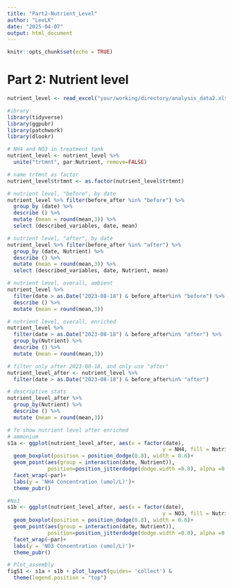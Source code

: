 ```yaml
---
title: "Part2-Nutrient_Level"
author: "LeeLK"
date: "2025-04-07"
output: html_document
---
```


```r
knitr::opts_chunk$set(echo = TRUE)
```
# Part 2: Nutrient level
```r
nutrient_level <- read_excel("your/working/directory/analysis_data2.xlsx", sheet = "nutrient_level")

#ibrary
library(tidyverse)
library(ggpubr)
library(patchwork)
library(dlookr)

# NH4 and NO3 in treatment tank
nutrient_level <- nutrient_level %>%
  unite("trtmnt", par:Nutrient, remove=FALSE)

# name trtmnt as factor
nutrient_level$trtmnt <- as.factor(nutrient_level$trtmnt)

# nutrient level, "before", by date
nutrient_level %>% filter(before_after %in% "before") %>%
  group_by (date) %>%
  describe () %>%
  mutate (mean = round(mean,3)) %>%
  select (described_variables, date, mean)

# nutrient level, "after", by date
nutrient_level %>% filter(before_after %in% "after") %>%
  group_by (date, Nutrient) %>%
  describe () %>%
  mutate (mean = round(mean,3)) %>%
  select (described_variables, date, Nutrient, mean)

# nutrient level, overall, ambient
nutrient_level %>% 
  filter(date > as.Date("2023-08-18") & before_after%in% "before") %>%
  describe () %>%
  mutate (mean = round(mean,3))

# nutrient level, overall, enriched
nutrient_level %>% 
  filter(date > as.Date("2023-08-18") & before_after%in% "after") %>%
  group_by(Nutrient) %>%
  describe () %>%
  mutate (mean = round(mean,3))

# filter only after 2023-08-18, and only use "after"
nutrient_level_after <- nutrient_level %>% 
  filter(date > as.Date("2023-08-18") & before_after%in% "after")

# descriptive stats
nutrient_level_after %>%
  group_by(Nutrient) %>%
  describe () %>%
  mutate (mean = round(mean,3))

# To show nutrient level after enriched
# ammonium
s1a <- ggplot(nutrient_level_after, aes(x = factor(date), 
                                                  y = NH4, fill = Nutrient)) +
  geom_boxplot(position = position_dodge(0.8), width = 0.6)+
  geom_point(aes(group = interaction(date, Nutrient)), 
             position=position_jitterdodge(dodge.width =0.8), alpha =0.6)+
  facet_wrap(~par)+
  labs(y = 'NH4 Concentration (umol/L)')+
  theme_pubr()

#No3
s1b <- ggplot(nutrient_level_after, aes(x = factor(date), 
                                                  y = NO3, fill = Nutrient)) +
  geom_boxplot(position = position_dodge(0.8), width = 0.6)+
  geom_point(aes(group = interaction(date, Nutrient)), 
             position=position_jitterdodge(dodge.width =0.8), alpha =0.6)+
  facet_wrap(~par)+
  labs(y = 'NO3 Concentration (umol/L)')+
  theme_pubr()

# Plot_assembly
figS1 <- s1a + s1b + plot_layout(guides= 'collect') &
  theme(legend.position = "top")
```

